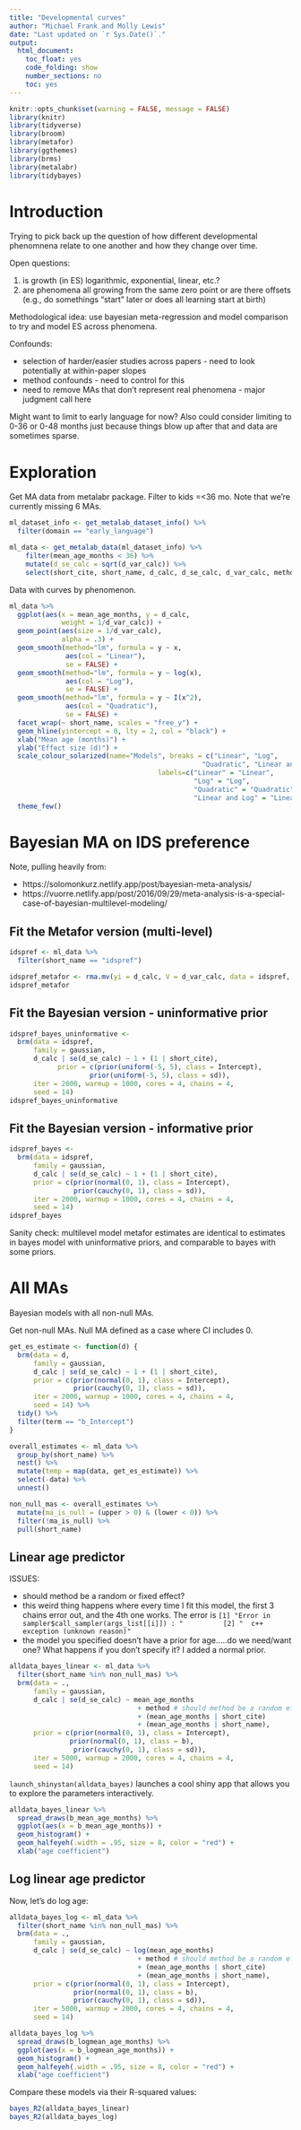 ```yaml
---
title: "Developmental curves"
author: "Michael Frank and Molly Lewis"
date: "Last updated on `r Sys.Date()`."
output: 
  html_document:
    toc_float: yes
    code_folding: show 
    number_sections: no
    toc: yes
---
```


```r
knitr::opts_chunk$set(warning = FALSE, message = FALSE)
library(knitr)
library(tidyverse)
library(broom)
library(metafor)
library(ggthemes)
library(brms)
library(metalabr)
library(tidybayes)
```

# Introduction

Trying to pick back up the question of how different developmental phenomnena relate to one another and how they change over time. 

Open questions:

1. is growth (in ES) logarithmic, exponential, linear, etc.? 
2. are phenomena all growing from the same zero point or are there offsets (e.g., do somethings "start" later or does all learning start at birth)

Methodological idea: use bayesian meta-regression and model comparison to try and model ES across phenomena.

Confounds:

* selection of harder/easier studies across papers - need to look potentially at within-paper slopes
* method confounds - need to control for this
* need to remove MAs that don't represent real phenomena - major judgment call here

Might want to limit to early language for now? Also could consider limiting to 0-36 or 0-48 months just because things blow up after that and data are sometimes sparse.

# Exploration 

Get MA data from metalabr package. Filter to kids =<36 mo. Note that we're currently missing 6 MAs. 

```r
ml_dataset_info <- get_metalab_dataset_info() %>%
  filter(domain == "early_language")

ml_data <- get_metalab_data(ml_dataset_info) %>%
    filter(mean_age_months < 36) %>%
    mutate(d_se_calc = sqrt(d_var_calc)) %>%
    select(short_cite, short_name, d_calc, d_se_calc, d_var_calc, method, mean_age_months) 
```

Data with curves by phenomenon. 

```r
ml_data %>%
  ggplot(aes(x = mean_age_months, y = d_calc, 
             weight = 1/d_var_calc)) +
  geom_point(aes(size = 1/d_var_calc),
             alpha = .3) + 
  geom_smooth(method="lm", formula = y ~ x, 
              aes(col = "Linear"), 
              se = FALSE) + 
  geom_smooth(method="lm", formula = y ~ log(x), 
              aes(col = "Log"),
              se = FALSE) + 
  geom_smooth(method="lm", formula = y ~ I(x^2),
              aes(col = "Quadratic"),
              se = FALSE) +
  facet_wrap(~ short_name, scales = "free_y") + 
  geom_hline(yintercept = 0, lty = 2, col = "black") + 
  xlab("Mean age (months)") +
  ylab("Effect size (d)") +
  scale_colour_solarized(name="Models", breaks = c("Linear", "Log",
                                                "Quadratic", "Linear and Log"),
                                     labels=c("Linear" = "Linear",
                                              "Log" = "Log",
                                              "Quadratic" = "Quadratic",
                                              "Linear and Log" = "Linear and Log")) +
  theme_few()
```

# Bayesian MA on IDS preference

Note, pulling heavily from:

* https://solomonkurz.netlify.app/post/bayesian-meta-analysis/
* https://vuorre.netlify.app/post/2016/09/29/meta-analysis-is-a-special-case-of-bayesian-multilevel-modeling/

## Fit the Metafor version (multi-level)
```r
idspref <- ml_data %>%
  filter(short_name == "idspref")

idspref_metafor <- rma.mv(yi = d_calc, V = d_var_calc, data = idspref, random = ~ 1 | short_cite)
idspref_metafor
```

## Fit the Bayesian version - uninformative prior
```r
idspref_bayes_uninformative <- 
  brm(data = idspref, 
      family = gaussian,
      d_calc | se(d_se_calc) ~ 1 + (1 | short_cite),
            prior = c(prior(uniform(-5, 5), class = Intercept),
                    prior(uniform(-5, 5), class = sd)),
      iter = 2000, warmup = 1000, cores = 4, chains = 4,
      seed = 14)
idspref_bayes_uninformative
```

## Fit the Bayesian version - informative prior
```r
idspref_bayes <- 
  brm(data = idspref, 
      family = gaussian,
      d_calc | se(d_se_calc) ~ 1 + (1 | short_cite),
      prior = c(prior(normal(0, 1), class = Intercept),
                prior(cauchy(0, 1), class = sd)),
      iter = 2000, warmup = 1000, cores = 4, chains = 4,
      seed = 14)
idspref_bayes
```

Sanity check: multilevel model metafor estimates are identical to estimates in bayes model with uninformative priors, and comparable to bayes with some priors. 

# All MAs
Bayesian models with all non-null MAs.

Get non-null MAs. Null MA defined as a case where CI includes 0. 
```r
get_es_estimate <- function(d) {
  brm(data = d, 
      family = gaussian,
      d_calc | se(d_se_calc) ~ 1 + (1 | short_cite),
      prior = c(prior(normal(0, 1), class = Intercept),
                prior(cauchy(0, 1), class = sd)),
      iter = 2000, warmup = 1000, cores = 4, chains = 4,
      seed = 14) %>%
  tidy() %>%
  filter(term == "b_Intercept")
}

overall_estimates <- ml_data %>%
  group_by(short_name) %>%
  nest() %>%
  mutate(temp = map(data, get_es_estimate)) %>%
  select(-data) %>%
  unnest()

non_null_mas <- overall_estimates %>%
  mutate(ma_is_null = (upper > 0) & (lower < 0)) %>%
  filter(!ma_is_null) %>%
  pull(short_name)
```

## Linear age predictor 

ISSUES:

* should method be a random or fixed effect?
* this weird thing happens where every time I fit this model, the first 3 chains error out, and the 4th one works. The error is `[1] "Error in sampler$call_sampler(args_list[[i]]) : "         
[2] "  c++ exception (unknown reason)"`
* the model you specified doesn't have a prior for age.....do we need/want one? What happens if you don't specify it? I added a normal prior.

```r
alldata_bayes_linear <- ml_data %>%
  filter(short_name %in% non_null_mas) %>%
  brm(data = ., 
      family = gaussian,
      d_calc | se(d_se_calc) ~ mean_age_months 
                                + method # should method be a random effect or a fixed effect?
                                + (mean_age_months | short_cite) 
                                + (mean_age_months | short_name),
      prior = c(prior(normal(0, 1), class = Intercept),
               prior(normal(0, 1), class = b), 
                prior(cauchy(0, 1), class = sd)),
      iter = 5000, warmup = 2000, cores = 4, chains = 4,
      seed = 14)
```

`launch_shinystan(alldata_bayes)` launches a cool shiny app that allows you to explore the parameters interactively. 

```r
alldata_bayes_linear %>%
  spread_draws(b_mean_age_months) %>%
  ggplot(aes(x = b_mean_age_months)) +
  geom_histogram() +
  geom_halfeyeh(.width = .95, size = 8, color = "red") +
  xlab("age coefficient")
```

## Log linear age predictor 


Now, let's do log age:
```r
alldata_bayes_log <- ml_data %>%
  filter(short_name %in% non_null_mas) %>%
  brm(data = ., 
      family = gaussian,
      d_calc | se(d_se_calc) ~ log(mean_age_months)
                                + method # should method be a random effect or a fixed effect?
                                + (mean_age_months | short_cite) 
                                + (mean_age_months | short_name),
      prior = c(prior(normal(0, 1), class = Intercept), 
                prior(normal(0, 1), class = b), 
                prior(cauchy(0, 1), class = sd)),
      iter = 5000, warmup = 2000, cores = 4, chains = 4,
      seed = 14)
```

```r
alldata_bayes_log %>%
  spread_draws(b_logmean_age_months) %>%
  ggplot(aes(x = b_logmean_age_months)) +
  geom_histogram() +
  geom_halfeyeh(.width = .95, size = 8, color = "red") +
  xlab("age coefficient")
```

Compare these models via their R-squared values:
```r
bayes_R2(alldata_bayes_linear)
bayes_R2(alldata_bayes_log)
```

